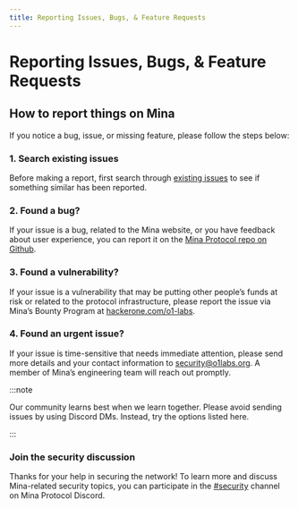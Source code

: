 ```yaml
---
title: Reporting Issues, Bugs, & Feature Requests
---
```


# Reporting Issues, Bugs, & Feature Requests


## How to report things on Mina

If you notice a bug, issue, or missing feature, please follow the steps below:

### 1. Search existing issues

Before making a report, first search through [existing issues](https://github.com/MinaProtocol/mina/issues) to see if something similar has been reported.

### 2. Found a bug?

If your issue is a bug, related to the Mina website, or you have feedback about user experience, you can report it on the [Mina Protocol repo on Github](https://github.com/MinaProtocol/mina/issues/new/choose).

### 3. Found a vulnerability?

If your issue is a vulnerability that may be putting other people’s funds at risk or related to the protocol infrastructure, please report the issue via Mina’s Bounty Program at [hackerone.com/o1-labs](https://hackerone.com/o1-labs).

### 4. Found an urgent issue?

If your issue is time-sensitive that needs immediate attention, please send more details and your contact information to security@o1labs.org. A member of Mina’s engineering team will reach out promptly.

:::note

Our community learns best when we learn together. Please avoid sending issues by using Discord DMs. Instead, try the options listed here.

:::

### Join the security discussion

Thanks for your help in securing the network! To learn more and discuss Mina-related security topics, you can participate in the [#security](https://discord.com/channels/484437221055922177/799979001585336331) channel on Mina Protocol Discord.